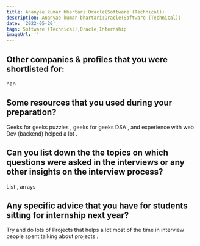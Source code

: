 ```yaml
---
title: Ananyae kumar bhartari:Oracle(Software (Technical))
description: Ananyae kumar bhartari:Oracle(Software (Technical))
date: '2022-05-20'
tags: Software (Technical),Oracle,Internship
imageUrl: ''
---
```


## Other companies & profiles that you were shortlisted for:
nan

## Some resources that you used during your preparation?
Geeks for geeks puzzles , geeks for geeks DSA , and experience with web Dev (backend) helped a lot .

## Can you list down the the topics on which questions were asked in the interviews or any other insights on the interview process?
List , arrays 
## Any specific advice that you have for students sitting for internship next year?
Try and do lots of Projects that helps a lot most of the time in interview people spent talking about projects .

